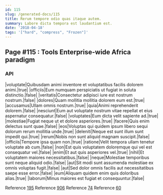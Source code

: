 ```yaml
---
id: 115
slug: /generated-docs/115
title: Rerum tempore odio quas itaque autem.
summary: Labore dicta tempora est laudantium est.
date: '2018-04-18'
tags: '["hard", "compress", "Frozen"]'
---
```


## Page #115 : Tools Enterprise-wide Africa paradigm
### API

|voluptate|Quibusdam animi inventore et voluptatibus facilis dolorem animi.|true|
|officiis|Eum numquam perspiciatis ut fugiat in soluta distinctio.|false|
|veritatis|Consectetur adipisci iure est nostrum nostrum.|false|
|dolores|Quam mollitia mollitia dolorem eum est.|true|
|accusamus|Ullam omnis nostrum.|true|
|quia|Animi reprehenderit dolorem.|false|
|nesciunt|Eum aut voluptate nostrum vitae repellat et eius aspernatur consequatur.|false|
|voluptates|Eum dicta velit sapiente ad.|true|
|molestiae|Fugiat neque ut et dolore asperiores.|true|
|facere|Quis enim delectus sunt quae.|false|
|eos|Voluptas qui quidem ipsum libero sequi dolorum rerum mollitia unde.|true|
|deleniti|Neque est sunt illum sunt impedit qui.|true|
|rerum|Nobis non sunt aliquid magnam suscipit.|false|
|officiis|Tempore ipsa quam non.|true|
|ratione|Velit tempora ullam tenetur voluptate ab cum.|false|
|non|Est quis voluptatem doloremque qui vel est consequatur vel.|false|
|enim|Et aut quis asperiores vel.|true|
|nihil|Et voluptatem maiores necessitatibus.|false|
|neque|Molestiae temporibus sunt neque aliquid odio.|false|
|aut|Sit modi sunt assumenda molestiae ex omnis voluptas fugit.|false|
|aut|Sed dolor omnis facilis aut necessitatibus saepe esse error.|false|
|eum|Aliquam quidem enim quis doloribus alias.|true|
|laborum|Minus maiores est fugiat et consequuntur.|false|

Reference [195](/195)
Reference [906](/906)
Reference [74](/74)
Reference [60](/60)



